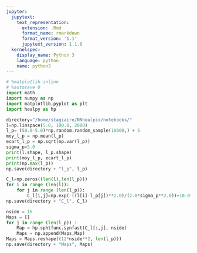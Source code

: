 ```yaml
---
jupyter:
  jupytext:
    text_representation:
      extension: .Rmd
      format_name: rmarkdown
      format_version: '1.1'
      jupytext_version: 1.1.6
  kernelspec:
    display_name: Python 3
    language: python
    name: python3
---
```


```python
# %matplotlib inline
# %autosave 0
import math
import numpy as np
import matplotlib.pyplot as plt
import healpy as hp
```

```python
directory="/home/stagiaire/NNhealpix/notebooks/"
l=np.linspace(5.0, 100.0, 2000)
l_p= (50.0-5.0)*np.random.random_sample(10000,) + 5
moy_l_p = np.mean(l_p)
ecart_l_p = np.sqrt(np.var(l_p))
sigma_p=5.0
print(l.shape, l_p.shape)
print(moy_l_p, ecart_l_p)
print(np.max(l_p))
np.save(directory + "l_p", l_p)
```

```python
C_l=np.zeros((len(l),len(l_p)))
for i in range (len(l)):
    for j in range (len(l_p)):
        C_l[i,j]=np.exp(-((l[i]-l_p[j])**2.0)/(2.0*sigma_p**2.0))+10.0**(-5.0)
np.save(directory + "C_l", C_l)
```

```python
nside = 16
Maps = []
for j in range (len(l_p)) :
    Map = hp.sphtfunc.synfast(C_l[:,j], nside)
    Maps = np.append(Maps,Map)
Maps = Maps.reshape((12*nside**2, len(l_p)))
np.save(directory + "Maps", Maps)
```

```python

```
